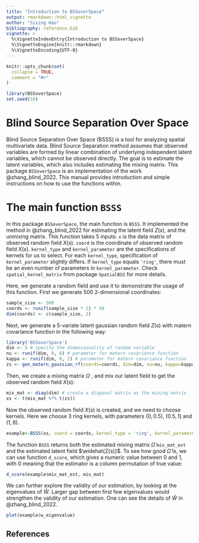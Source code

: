 ```yaml
---
title: "Introduction to BSSoverSpace"
output: rmarkdown::html_vignette
author: "Sixing Hao"
bibliography: reference.bib
vignette: >
  %\VignetteIndexEntry{Introduction to BSSoverSpace}
  %\VignetteEngine{knitr::rmarkdown}
  %\VignetteEncoding{UTF-8}
---
```


```r
knitr::opts_chunk$set(
  collapse = TRUE,
  comment = "#>"
)
```

```r
library(BSSoverSpace)
set.seed(16)
```

# Blind Source Separation Over Space

Blind Source Separation Over Space (BSSS) is a tool for analyzing spatial multivariate data. Blind Source Separation method assumes that observed variables are formed by linear combination of underlying independent latent variables, which cannot be observed directly. The goal is to estimate the latent variables, which also includes estimating the mixing matrix. This package `BSSoverSpace` is an implementation of the work @zhang_blind_2022. This manual provides introduction and  simple instructions on how to use the functions within.

# The main function `BSSS`

In this package `BSSoverSpace`, the main function is `BSSS`. It implemented the method in @zhang_blind_2022 for estimating the latent field $Z(s)$, and the unmixing matrix. This function takes 5 inputs: `x` is the data matrix of observed random field $X(s)$. `coord` is the coordinate of observed random field $X(s)$.  `kernel_type` and `kernel_parameter` are the specifications of kernels for us to select. For each `kernel_type`, specification of `kernel_parameter` slightly differs. If `kernel_type` equals `'ring'`, there must be an even number of parameters in `kernel_parameter`. Check `spatial_kernel_matrix` from package `SpatialBSS` for more details. 

Here, we generate a random field and use it to demonstrate the usage of this function. First we generate 500 2-dimensional coordinates:

```r
sample_size <- 500
coords <- runif(sample_size * 2) * 50
dim(coords) <- c(sample_size, 2)
```

Next, we generate a 5-variate latent gaussian random field $Z(s)$ with matern covariance function in the following way:

```r
library('BSSoverSpace')
dim <- 5 # specify the dimensionality of random variable
nu <- runif(dim, 0, 6) # parameter for matern covariance function
kappa <- runif(dim, 0, 2) # parameter for matern covariance function
zs <- gen_matern_gaussian_rf(coords=coords, dim=dim, nu=nu, kappa=kappa)
```

Then, we create a mixing matrix $\Omega$ , and mix our latent field to get the observed random field $X(s)$:

```r
mix_mat <- diag(dim) # create a diagonal matrix as the mixing matrix
xs <- t(mix_mat %*% t(zs))
```

Now the observed random field $X(s)$ is created, and we need to choose kernels. Here we choose 3 ring kernels, with parameters $(0, 0.5)$, $(0.5, 1)$ and $(1, 8)$. 

```r
example<-BSSS(xs, coord = coords, kernel_type = 'ring', kernel_parameter = c(0, 0.5, 0.5, 1, 1, 8))
```

The function `BSSS` returns both the estimated mixing matrix $\hat{\Omega}$ `mix_mat_est` and the estimated latent field $\widehat{Z(s)}$. To see how good $\hat{\Omega}$ is, we can use function `d_score`, which gives a numeric value between 0 and 1, with 0 meaning that the estimator is a column permutation of true value:

```r
d_score(example$mix_mat_est, mix_mat)
```
We can further explore the validity of our estimation, by looking at the eigenvalues of $\hat{W}$. Larger gap between first few eigenvalues would strengthen the validity of our estimation. One can see the details of $\hat{W}$ in @zhang_blind_2022.

```r
plot(example$w_eigenvalue)
```

## References
